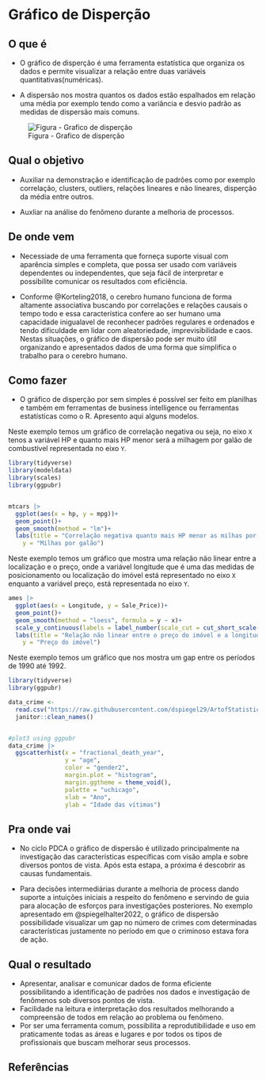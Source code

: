 # Gráfico de Disperção

## O que é {.unnumbered}

-   O gráfico de disperção é uma ferramenta estatística que organiza os dados e permite visualizar a relação entre duas variáveis quantitativas(numéricas).

-   A dispersão nos mostra quantos os dados estão espalhados em relação uma média por exemplo tendo como a variância e desvio padrão as medidas de dispersão mais comuns.

![Figura - Grafico de disperção](images/scatter_plot.png)

## Qual o objetivo {.unnumbered}

-   Auxiliar na demonstração e identificação de padrões como por exemplo correlação, clusters, outliers, relações lineares e não lineares, disperção da média entre outros.

-   Auxliar na análise do fenômeno durante a melhoria de processos.

## De onde vem {.unnumbered}

-   Necessiade de uma ferramenta que forneça suporte visual com aparência simples e completa, que possa ser usado com variáveis dependentes ou independentes, que seja fácil de interpretar e possibilite comunicar os resultados com eficiência.

-   Conforme @Korteling2018, o cerebro humano funciona de forma altamente associativa buscando por correlações e relações causais o tempo todo e essa característica confere ao ser humano uma capacidade inigualavel de reconhecer padrões regulares e ordenados e tendo dificuldade em lidar com aleatoriedade, imprevisibilidade e caos. Nestas situações, o gráfico de dispersão pode ser muito útil organizando e apresentados dados de uma forma que simplifica o trabalho para o cerebro humano.

## Como fazer {.unnumbered}

-   O gráfico de disperção por sem simples é possível ser feito em planilhas e também em ferramentas de business intelligence ou ferramentas estatísticas como o R. Apresento aqui alguns modelos.

Neste exemplo temos um gráfico de correlação negativa ou seja, no eixo `X` tenos a variável HP e quanto mais HP menor será a milhagem por galão de combustível representada no eixo `Y`.

```r
library(tidyverse)
library(modeldata)
library(scales)
library(ggpubr)


mtcars |> 
  ggplot(aes(x = hp, y = mpg))+
  geom_point()+
  geom_smooth(method = "lm")+
  labs(title = "Correlação negativa quanto mais HP menor as milhas por galão",
    y = "Milhas por galão")
```

Neste exemplo temos um gráfico que mostra uma relação não linear entre a localização e o preço, onde a variável longitude que é uma das medidas de posicionamento ou localização do imóvel está representado no eixo `X` enquanto a variável preço, está representada no eixo `Y`.

```r
ames |> 
  ggplot(aes(x = Longitude, y = Sale_Price))+
  geom_point()+
  geom_smooth(method = "loess", formula = y ~ x)+
  scale_y_continuous(labels = label_number(scale_cut = cut_short_scale()))+
  labs(title = "Relação não linear entre o preço do imóvel e a longitude",
    y = "Preço do imóvel")
```

Neste exemplo temos um gráfico que nos mostra um gap entre os períodos de 1990 até 1992.

```r
library(tidyverse)
library(ggpubr)

data_crime <- 
  read.csv("https://raw.githubusercontent.com/dspiegel29/ArtofStatistics/master/00-1-age-and-year-of-deathofharold-shipmans-victims/00-1-shipman-confirmed-victims-x.csv") %>% 
  janitor::clean_names()


#plot3 using ggpubr 
data_crime |> 
  ggscatterhist(x = "fractional_death_year",
                y = "age",
                color = "gender2",
                margin.plot = "histogram",
                margin.ggtheme = theme_void(),
                palette = "uchicago",
                xlab = "Ano",
                ylab = "Idade das vítimas")
```

## Pra onde vai {.unnumbered}

-   No ciclo PDCA o gráfico de dispersão é utilizado principalmente na investigação das características específicas com visão ampla e sobre diversos pontos de vista. Após esta estapa, a próxima é descobrir as causas fundamentais.

-   Para decisões intermediárias durante a melhoria de process dando suporte a intuições iniciais a respeito do fenômeno e servindo de guia para alocação de esforços para investigações posteriores. No exemplo apresentado em @spiegelhalter2022, o gráfico de dispersão possibilidade visualizar um gap no número de crimes com determinadas características justamente no período em que o criminoso estava fora de ação.

## Qual o resultado {.unnumbered}

-   Apresentar, analisar e comunicar dados de forma eficiente possibilitando a identificação de padrões nos dados e investigação de fenômenos sob diversos pontos de vista.\
-   Facilidade na leitura e interpretação dos resultados melhorando a compreensão de todos em relação ao problema ou fenômeno.\
-   Por ser uma ferramenta comum, possibilita a reprodutibilidade e uso em praticamente todas as áreas e lugares e por todos os tipos de profissionais que buscam melhorar seus processos.

## Referências {.unnumbered}
